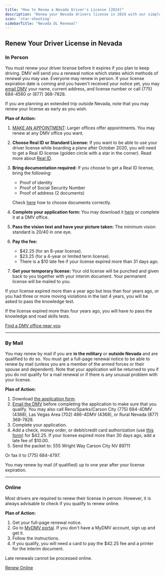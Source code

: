 ```yaml
---
title: "How to Renew a Nevada Driver's License [2024]"
description: "Renew your Nevada drivers license in 2024 with our simple, step-by-step guide. Find all the necessary requirements, forms, fees, and online renewal options to ensure a hassle-free experience. Stay legal and avoid fines - start your renewal process now!"
icon: 'star-shooting'
sidebarTitle: "Nevada DL Renewal"
---
```


## Renew Your Driver License in Nevada

### In Person

You must renew your driver license before it expires if you plan to keep driving. DMV will send you a renewal notice which states which methods of renewal you may use. Everyone may renew in person. If your license expiration date is coming and you haven't received your notice yet, you may [email DMV](http://dmvnv.com/contact_us.asp) your name, current address, and license number or call (775) 684-4560 or (877) 368-7828.

If you are planning an extended trip outside Nevada, note that you may renew your license as early as you wish.

**Plan of Action:**
1. [MAKE AN APPOINTMENT](http://dmvnv.com/dashpass.htm): Larger offices offer appointments. You may renew at any DMV office you want.
2. **Choose Real ID or Standard License:** If you want to be able to use your driver license while boarding a plane after October 2020, you will need to get a Real ID license (golden circle with a star in the corner). Read more about [Real ID](https://www.dhs.gov/real-id).
3. **Bring documentation required:** If you choose to get a Real ID license, bring the following:
   - Proof of identity
   - Proof of Social Security Number
   - Proof of address (2 documents)

   Check [here](http://www.dmvnv.com/dlresidency.htm) how to choose documents correctly.
4. **Complete your application form:** You may download it [here](http://www.dmvnv.com/pdfforms/dmv002en.pdf) or complete it at a DMV office.
5. **Pass the vision test and have your picture taken:** The minimum vision standard is 20/40 in one eye.
6. **Pay the fee:** 
   - $42.25 (for an 8-year license).
   - $23.25 (for a 4-year or limited term license).
   - There is a $10 late fee if your license expired more than 31 days ago.
7. **Get your temporary license:** Your old license will be punched and given back to you together with your interim document. Your permanent license will be mailed to you.

If your license expired more than a year ago but less than four years ago, or you had three or more moving violations in the last 4 years, you will be asked to pass the knowledge test.

If the license expired more than four years ago, you will have to pass the knowledge and road skills tests.

[Find a DMV office near you](https://driving-tests.org/dmv-near-me/)

---

### By Mail

You may renew by mail if you are **in the military** or **outside Nevada** and are qualified to do so. You must get a full-page renewal notice to be able to renew by mail (unless you are a member of the armed forces or their spouse and dependent). Note that your application will be returned to you if you do not qualify for a mail renewal or if there is any unusual problem with your license.

**Plan of Action:**
1. Download [the application form](http://dmvnv.com/pdfforms/dmv204.pdf).
2. [Email the DMV](http://dmvnv.com/contact_us.asp) before completing the application to make sure that you qualify. You may also call Reno/Sparks/Carson City (775) 684-4DMV (4368), Las Vegas Area (702) 486-4DMV (4368), or Rural Nevada (877) 368-7828.
3. Complete your application.
4. Add a check, money order, or debit/credit card authorization (use [this form](http://www.dmvnv.com/pdfforms/vp205.pdf)) for $42.25. If your license expired more than 30 days ago, add a late fee of $10.00.
5. Send the packet to:
555 Wright Way Carson City NV 89711

Or fax it to (775) 684-4797.

You may renew by mail (if qualified) up to one year after your license expiration.

---

### Online

Most drivers are required to renew their license in person. However, it is always advisable to check if you qualify to renew online.

**Plan of Action:**
1. Get your full-page renewal notice.
2. Go to [MyDMV portal](https://dmvapp.nv.gov/DMV/Application/DMVPortal/Pages/Default.aspx). If you don't have a MyDMV account, sign up and get it.
3. Follow the instructions.
4. If you qualify, you will need a card to pay the $42.25 fee and a printer for the interim document.

Late renewals cannot be processed online.

[Renew Online](https://dmvapp.nv.gov/DMV/Application/DMVPortal/Pages/Default.aspx)